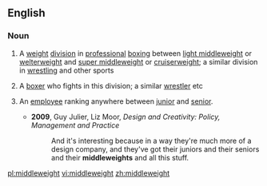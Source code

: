 ==English==

===Noun===
{{wikipedia}}
{{en-noun|~}}

# {{lb|en|uncountable}} A [[weight]] [[division]] in [[professional]] [[boxing]] between [[light middleweight]] or [[welterweight]] and [[super middleweight]] or [[cruiserweight]]; a similar division in [[wrestling]] and other sports
# {{lb|en|countable}} A [[boxer]] who fights in this division; a similar [[wrestler]] etc
# {{lb|en|countable|business|by extension}} An [[employee]] ranking anywhere between [[junior]] and [[senior]].
#* '''2009''', Guy Julier, ‎Liz Moor, ''Design and Creativity: Policy, Management and Practice''
#*: And it's interesting because in a way they're much more of a design company, and they've got their juniors and their seniors and their '''middleweights''' and all this stuff.

[[pl:middleweight]]
[[vi:middleweight]]
[[zh:middleweight]]